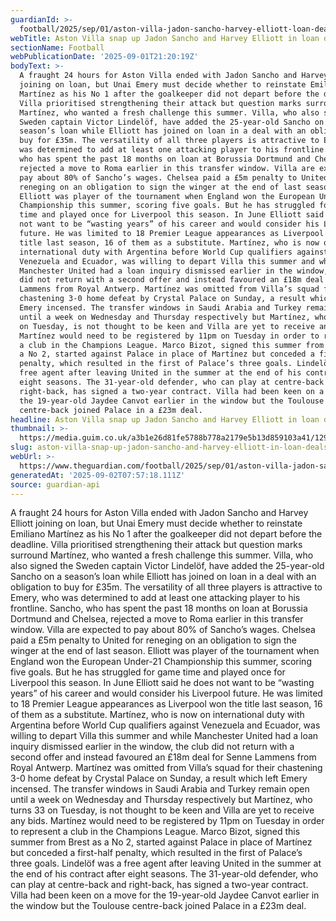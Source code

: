 ```yaml
---
guardianId: >-
  football/2025/sep/01/aston-villa-jadon-sancho-harvey-elliott-loan-deals-transfer-deadline-day
webTitle: Aston Villa snap up Jadon Sancho and Harvey Elliott in loan deals
sectionName: Football
webPublicationDate: '2025-09-01T21:20:19Z'
bodyText: >-
  A fraught 24 hours for Aston Villa ended with Jadon Sancho and Harvey Elliott
  joining on loan, but Unai Emery must decide whether to reinstate Emiliano
  Martínez as his No 1 after the goalkeeper did not depart before the deadline.
  Villa prioritised strengthening their attack but question marks surround
  Martínez, who wanted a fresh challenge this summer. Villa, who also signed the
  Sweden captain Victor Lindelöf, have added the 25-year-old Sancho on a
  season’s loan while Elliott has joined on loan in a deal with an obligation to
  buy for £35m. The versatility of all three players is attractive to Emery, who
  was determined to add at least one attacking player to his frontline. Sancho,
  who has spent the past 18 months on loan at Borussia Dortmund and Chelsea,
  rejected a move to Roma earlier in this transfer window. Villa are expected to
  pay about 80% of Sancho’s wages. Chelsea paid a £5m penalty to United for
  reneging on an obligation to sign the winger at the end of last season.
  Elliott was player of the tournament when England won the European Under-21
  Championship this summer, scoring five goals. But he has struggled for game
  time and played once for Liverpool this season. In June Elliott said he does
  not want to be “wasting years” of his career and would consider his Liverpool
  future. He was limited to 18 Premier League appearances as Liverpool won the
  title last season, 16 of them as a substitute. Martínez, who is now on
  international duty with Argentina before World Cup qualifiers against
  Venezuela and Ecuador, was willing to depart Villa this summer and while
  Manchester United had a loan inquiry dismissed earlier in the window, the club
  did not return with a second offer and instead favoured an £18m deal for Senne
  Lammens from Royal Antwerp. Martínez was omitted from Villa’s squad for their
  chastening 3-0 home defeat by Crystal Palace on Sunday, a result which left
  Emery incensed. The transfer windows in Saudi Arabia and Turkey remain open
  until a week on Wednesday and Thursday respectively but Martínez, who turns 33
  on Tuesday, is not thought to be keen and Villa are yet to receive any bids.
  Martínez would need to be registered by 11pm on Tuesday in order to represent
  a club in the Champions League. Marco Bizot, signed this summer from Brest as
  a No 2, started against Palace in place of Martínez but conceded a first-half
  penalty, which resulted in the first of Palace’s three goals. Lindelöf was a
  free agent after leaving United in the summer at the end of his contract after
  eight seasons. The 31-year-old defender, who can play at centre-back and
  right-back, has signed a two-year contract. Villa had been keen on a move for
  the 19-year-old Jaydee Canvot earlier in the window but the Toulouse
  centre-back joined Palace in a £23m deal.
headline: Aston Villa snap up Jadon Sancho and Harvey Elliott in loan deals
thumbnail: >-
  https://media.guim.co.uk/a3b1e26d81fe5788b778a2179e5b13d859103a41/129_0_1975_1580/500.jpg
slug: aston-villa-snap-up-jadon-sancho-and-harvey-elliott-in-loan-deals
webUrl: >-
  https://www.theguardian.com/football/2025/sep/01/aston-villa-jadon-sancho-harvey-elliott-loan-deals-transfer-deadline-day
generatedAt: '2025-09-02T07:57:18.111Z'
source: guardian-api
---
```

A fraught 24 hours for Aston Villa ended with Jadon Sancho and Harvey Elliott joining on loan, but Unai Emery must decide whether to reinstate Emiliano Martínez as his No 1 after the goalkeeper did not depart before the deadline. Villa prioritised strengthening their attack but question marks surround Martínez, who wanted a fresh challenge this summer. Villa, who also signed the Sweden captain Victor Lindelöf, have added the 25-year-old Sancho on a season’s loan while Elliott has joined on loan in a deal with an obligation to buy for £35m. The versatility of all three players is attractive to Emery, who was determined to add at least one attacking player to his frontline. Sancho, who has spent the past 18 months on loan at Borussia Dortmund and Chelsea, rejected a move to Roma earlier in this transfer window. Villa are expected to pay about 80% of Sancho’s wages. Chelsea paid a £5m penalty to United for reneging on an obligation to sign the winger at the end of last season. Elliott was player of the tournament when England won the European Under-21 Championship this summer, scoring five goals. But he has struggled for game time and played once for Liverpool this season. In June Elliott said he does not want to be “wasting years” of his career and would consider his Liverpool future. He was limited to 18 Premier League appearances as Liverpool won the title last season, 16 of them as a substitute. Martínez, who is now on international duty with Argentina before World Cup qualifiers against Venezuela and Ecuador, was willing to depart Villa this summer and while Manchester United had a loan inquiry dismissed earlier in the window, the club did not return with a second offer and instead favoured an £18m deal for Senne Lammens from Royal Antwerp. Martínez was omitted from Villa’s squad for their chastening 3-0 home defeat by Crystal Palace on Sunday, a result which left Emery incensed. The transfer windows in Saudi Arabia and Turkey remain open until a week on Wednesday and Thursday respectively but Martínez, who turns 33 on Tuesday, is not thought to be keen and Villa are yet to receive any bids. Martínez would need to be registered by 11pm on Tuesday in order to represent a club in the Champions League. Marco Bizot, signed this summer from Brest as a No 2, started against Palace in place of Martínez but conceded a first-half penalty, which resulted in the first of Palace’s three goals. Lindelöf was a free agent after leaving United in the summer at the end of his contract after eight seasons. The 31-year-old defender, who can play at centre-back and right-back, has signed a two-year contract. Villa had been keen on a move for the 19-year-old Jaydee Canvot earlier in the window but the Toulouse centre-back joined Palace in a £23m deal.
